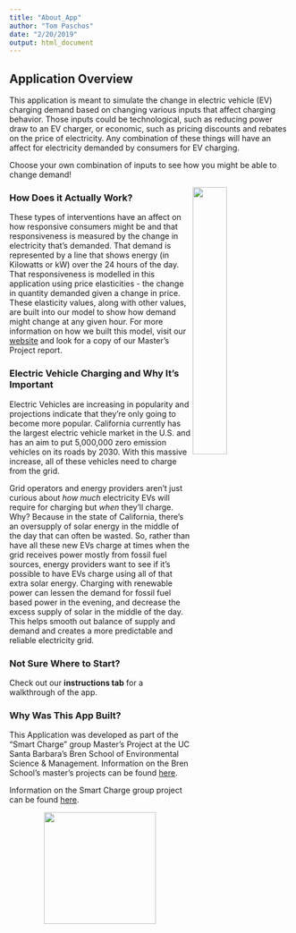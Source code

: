 ```yaml
---
title: "About_App"
author: "Tom Paschos"
date: "2/20/2019"
output: html_document
---
```


## Application Overview

This application is meant to simulate the change in electric vehicle (EV) charging demand based on changing various inputs that affect charging behavior.  Those inputs could be technological, such as reducing power draw to an EV charger, or economic, such as pricing discounts and rebates on the price of electricity.  Any combination of these things will have an affect for electricity demanded by consumers for EV charging.

Choose your own combination of inputs to see how you might be able to change demand!







<img src="EV_Charging.jpeg" width="35%" align="right">




### How Does it Actually Work?

These types of interventions have an affect on how responsive consumers might be and that responsiveness is measured by the change in electricity that's demanded.  That demand is represented by a line that shows energy (in Kilowatts or kW) over the 24 hours of the day.  That responsiveness is modelled in this application using price elasticities - the change in quantity demanded given a change in price.  These elasticity values, along with other values, are built into our model to show how demand might change at any given hour.  For more information on how we built this model, visit our [website](https://smartchargeproject.weebly.com/) and look for a copy of our Master's Project report.


### Electric Vehicle Charging and Why It's Important

Electric Vehicles are increasing in popularity and projections indicate that they're only going to become more popular.  California currently has the largest electric vehicle market in the U.S. and has an aim to put 5,000,000 zero emission vehicles on its roads by 2030.  With this massive increase, all of these vehicles need to charge from the grid.  

Grid operators and energy providers aren't just curious about *how much* electricity EVs will require for charging but *when* they'll charge. Why?  Because in the state of California, there's an oversupply of solar energy in the middle of the day that can often be wasted.  So, rather than have all these new EVs charge at times when the grid receives power mostly from fossil fuel sources, energy providers want to see if it's possible to have EVs charge using all of that extra solar energy.  Charging with renewable power can lessen the demand for fossil fuel based power in the evening, and decrease the excess supply of solar in the middle of the day.  This helps smooth out balance of supply and demand and creates a more predictable and reliable electricity grid.


### Not Sure Where to Start?  
Check out our **instructions tab** for a walkthrough of the app.


### Why Was This App Built?

This Application was developed as part of the "Smart Charge" group Master's Project at the UC Santa Barbara's Bren School of Environmental Science & Management. Information on the Bren School's master's projects can be found [here](https://www.bren.ucsb.edu/research/masters_projects_landing.htm).

Information on the Smart Charge group project can be found [here](https://www.bren.ucsb.edu/research/masters_projects_landing.htm).



<center>

<img src="bren_school.jpeg" width="200">











